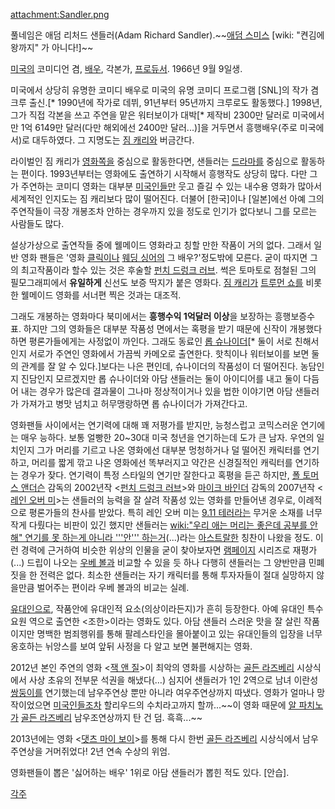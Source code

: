 attachment:Sandler.png

풀네임은 애덤 리처드 샌들러(Adam Richard Sandler).~~[[애덤 스미스]] [wiki: "켠김에 왕까지" 가 아니다!]~~

[[미국]]의 코미디언 겸, [[배우]], 각본가, [[프로듀서]]. 1966년 9월 9일생.

미국에서 상당히 유명한 코미디 배우로 미국의 유명 코미디 프로그램 [SNL]의 작가 겸 크루 출신.[* 1990년에 작가로 데뷔, 91년부터 95년까지 크루로도 활동했다.] 1998년, 그가 직접 각본을 쓰고 주연을 맡은 워터보이가 대박[* 제작비 2300만 달러로 미국에서만 1억 6149만 달러(다만 해외에선 2400만 달러...)]을 거두면서 흥행배우(주로 미국에서)로 대두하였다. 그 지명도는 [[짐 캐리]]와 버금간다.

라이벌인 짐 캐리가 [[영화]]쪽을 중심으로 활동한다면, 샌들러는 [[드라마]]를 중심으로 활동하는 편이다. 1993년부터는 영화에도 출연하기 시작해서 흥행작도 상당히 많다. 다만 그가 주연하는 코미디 영화는 대부분 [[미국인]]들만 웃고 즐길 수 있는 내수용 영화가 많아서 세계적인 인지도는 짐 캐리보다 많이 떨어진다. 더불어 [한국]이나 [일본]에선 아예 그의 주연작들이 극장 개봉조차 안하는 경우까지 있을 정도로 인기가 없다보니 그를 모르는 사람들도 많다.

설상가상으로 출연작들 중에 웰메이드 영화라고 칭할 만한 작품이 거의 없다. 그래서 일반 영화 팬들은 '영화 [[클릭]]이나 [[웨딩 싱어]]의 그 배우?'정도밖에 모른다. 굳이 따지면 그의 최고작품이라 할수 있는 것은 후술할 [[펀치 드렁크 러브]]. 썩은 토마토로 점철된 그의 필모그래피에서 '''유일하게''' 신선도 보증 딱지가 붙은 영화다. [[짐 캐리]]가 [[트루먼 쇼]]를 비롯한 웰메이드 영화를 서너편 찍은 것과는 대조적.

그래도 개봉하는 영화마다 북미에서는 '''흥행수익 1억달러 이상'''을 보장하는 흥행보증수표. 하지만 그의 영화들은 대부분 작품성 면에서는 혹평을 받기 때문에 신작이 개봉했다 하면 평론가들에게는 사정없이 까인다. 그래도 동료인 [[롭 슈나이더]][* 둘이 서로 친해서인지 서로가 주연인 영화에서 가끔씩 카메오로 출연한다. 핫칙이나 워터보이를 보면 둘의 관계를 잘 알 수 있다.]보다는 나은 편인데, 슈나이더의 작품성이 더 떨어진다. 농담인지 진담인지 모르겠지만 롭 슈나이더와 아담 샌들러는 둘이 아이디어를 내고 둘이 다듬어 내는 경우가 많은데 결과물이 그나마 정상적이거나 있을 법한 이야기면 아담 샌들러가 가져가고 병맛 넘치고 허무맹랑하면 롭 슈나이더가 가져간다고.

영화팬들 사이에서는 연기력에 대해 꽤 저평가를 받지만, 능청스럽고 코믹스러운 연기에는 매우 능하다. 보통 얼빵한 20~30대 미국 청년을 연기하는데 도가 큰 남자. 우연의 일치인지 그가 머리를 기르고 나온 영화에선 대부분 멍청하거나 덜 떨어진 캐릭터를 연기하고, 머리를 짧게 깎고 나온 영화에선 똑부러지고 약간은 신경질적인 캐릭터를 연기하는 경우가 잦다. 연기력이 특정 스타일의 연기만 잘한다고 혹평을 듣곤 하지만, [[폴 토머스 앤더슨]] 감독의 2002년작 <[[펀치 드렁크 러브]]>와 [[마이크 바인더]] 감독의 2007년작 <[[레인 오버 미]]>는 샌들러의 능력을 잘 살려 작품성 있는 영화를 만들어낸 경우로, 이례적으로 평론가들의 찬사를 받았다. 특히 레인 오버 미는 [[9.11 테러]]라는 무거운 소재를 너무 작게 다뤘다는 비판이 있긴 했지만 샌들러는 [[wiki:"우리 애는 머리는 좋은데 공부를 안 해" 연기를 못 하는게 아니라 '''안''' 하는거]](...)라는 [[아스트랄]]한 칭찬이 나왔을 정도. 이런 경력에 근거하여 비슷한 위상의 인물을 굳이 찾아보자면 [[램페이지]] 시리즈로 재평가(...) 드립이 나오는 [[우베 볼]]과 비교할 수 있을 듯 하나 다행히 샌들러는 그 양반만큼 민폐 짓을 한 전력은 없다. 최소한 샌들러는 자기 캐릭터를 통해 투자자들이 절대 실망하지 않을만큼 벌어주는 편이라 우베 볼과의 비교는 실례.

[[유대인]]으로, 작품안에 유대인적 요소(의상이라든지)가 흔히 등장한다. 아예 유대인 특수요원 역으로 출연한 <조한>이라는 영화도 있다. 아담 샌들러 스러운 맛을 잘 살린 작품이지만 명백한 범죄행위를 통해 팔레스타인을 몰아붙이고 있는 유대인들의 입장을 너무 옹호하는 뉘앙스를 보여 앞뒤 사정을 다 알고 보면 불편해지는 영화.

2012년 본인 주연의 영화 <[[잭 앤 질]]>이 최악의 영화를 시상하는 [[골든 라즈베리]] 시상식에서 사상 초유의 전부문 석권을 해냈다(…) 심지어 샌들러가 1인 2역으로 남녀 이란성 [[쌍둥이]]를 연기했는데 남우주연상 뿐만 아니라 여우주연상까지 따냈다. 영화가 얼마나 망작이었으면 [[미국인]]들조차 할리우드의 수치라고까지 할까...~~이 영화 때문에 [[알 파치노]]가 [[골든 라즈베리]] 남우조연상까지 탄 건 덤. 흑흑...~~

2013년에는 영화 <[[댓츠 마이 보이]]>를 통해 다시 한번 [[골든 라즈베리]] 시상식에서 남우주연상을 거머쥐었다! 2년 연속 수상의 위엄.

영화팬들이 뽑은 '싫어하는 배우' 1위로 아담 샌들러가 뽑힌 적도 있다. [안습].

[[각주]]
